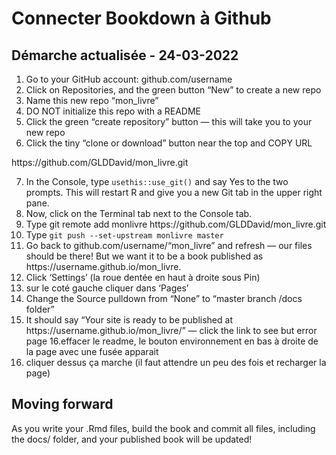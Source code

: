 # Connecter Bookdown à Github {#setup}

## Démarche actualisée - 24-03-2022
1. Go to your GitHub account: github.com/username
2. Click on Repositories, and the green button "New" to create a new repo
3. Name this new repo "mon_livre"
4. DO NOT initialize this repo with a README
5. Click the green "create repository" button — this will take you to your new repo
6. Click the tiny "clone or download" button near the top and COPY URL

https://github.com/GLDDavid/mon_livre.git

7. In the Console, type `usethis::use_git()` and say Yes to the two prompts. This will restart R and give you a new Git tab in the upper right pane.
8. Now, click on the Terminal tab next to the Console tab. 
9. Type git remote add monlivre https://github.com/GLDDavid/mon_livre.git
10. Type `git push --set-upstream monlivre master`
11. Go back to github.com/username/"mon_livre" and refresh — our files should be there! But we want it to be a book published as https://username.github.io/mon_livre.
12. Click 'Settings' (la roue dentée en haut à droite sous Pin)
13. sur le coté gauche cliquer dans 'Pages'
14. Change the Source pulldown from "None" to "master branch /docs folder"
15. It should say "Your site is ready to be published at https://username.github.io/mon_livre/" — click the link to see but error page
16.effacer le readme, le bouton environnement en bas à droite de la page avec une fusée apparait
17. cliquer dessus ça marche (il faut attendre un peu des fois et recharger la page)


## Moving forward

As you write your .Rmd files, build the book and commit all files, including the docs/ folder, and your published book will be updated!